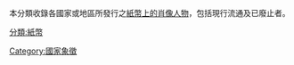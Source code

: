 本分類收錄各國家或地區所發行之[[:en:List_of_people_on_banknotes|紙幣上的肖像人物]]，包括現行流通及已廢止者。

[[分類:紙幣|分類:紙幣]]
[[Category:國家象徵|Category:國家象徵]]